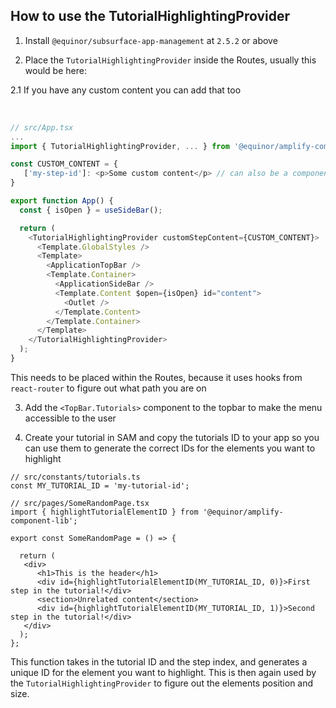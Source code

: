 

## How to use the TutorialHighlightingProvider

1. Install `@equinor/subsurface-app-management` at `2.5.2` or above

2. Place the `TutorialHighlightingProvider` inside the Routes, usually this would be here:

2.1 If you have any custom content you can add that too

<br />

```typescript dark
// src/App.tsx
...
import { TutorialHighlightingProvider, ... } from '@equinor/amplify-component-lib';

const CUSTOM_CONTENT = {
   ['my-step-id']: <p>Some custom content</p> // can also be a component
}

export function App() {
  const { isOpen } = useSideBar();

  return (
    <TutorialHighlightingProvider customStepContent={CUSTOM_CONTENT}>
      <Template.GlobalStyles />
      <Template>
        <ApplicationTopBar />
        <Template.Container>
          <ApplicationSideBar />
          <Template.Content $open={isOpen} id="content">
            <Outlet />
          </Template.Content>
        </Template.Container>
      </Template>
    </TutorialHighlightingProvider>
  );
}
```

This needs to be placed within the Routes, because it uses hooks from `react-router` to figure out what path you are on


3. Add the `<TopBar.Tutorials>` component to the topbar to make the menu  accessible to the user


4. Create your tutorial in SAM and copy the tutorials ID to your app so you can use them to generate the correct IDs for the elements you want to highlight

```tsx dark
// src/constants/tutorials.ts
const MY_TUTORIAL_ID = 'my-tutorial-id';

// src/pages/SomeRandomPage.tsx
import { highlightTutorialElementID } from '@equinor/amplify-component-lib';

export const SomeRandomPage = () => {

  return (
   <div>
      <h1>This is the header</h1>
      <div id={highlightTutorialElementID(MY_TUTORIAL_ID, 0)}>First step in the tutorial!</div>
      <section>Unrelated content</section>
      <div id={highlightTutorialElementID(MY_TUTORIAL_ID, 1)}>Second step in the tutorial!</div>
   </div>
  );
};
```

This function takes in the tutorial ID and the step index, and generates a unique ID for the element you want to highlight. This is then again used by the `TutorialHighlightingProvider` to figure out the elements position and size.